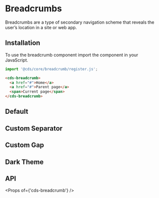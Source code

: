 
<Meta title="Components/Breadcrumb" />

# Breadcrumbs

Breadcrumbs are a type of secondary navigation scheme that reveals the user’s location in a site or web app.

## Installation

To use the breadcrumb component import the component in your JavaScript.

```typescript
import '@cds/core/breadcrumb/register.js';
```

```html
<cds-breadcrumb>
  <a href="#">Home</a>
  <a href="#">Parent page</a>
  <span>Current page</span>
</cds-breadcrumb>
```

## Default

<Preview>
  <Story id="stories-breadcrumb--standard" />
</Preview>

## Custom Separator

<Preview>
  <Story id="stories-breadcrumb--separator" />
</Preview>

## Custom Gap

<Preview>
  <Story id="stories-breadcrumb--gap" />
</Preview>

## Dark Theme

<Preview>
  <Story id="stories-breadcrumb--dark-theme" />
</Preview>

## API

<Props of={'cds-breadcrumb'} />
